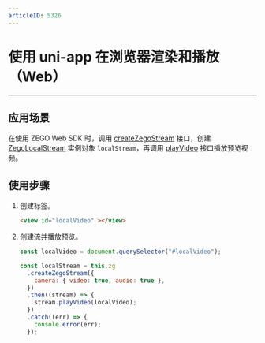 ```yaml
---
articleID: 5326
---
```

# 使用 uni-app 在浏览器渲染和播放（Web）

---

## 应用场景

在使用 ZEGO Web SDK 时，调用 [createZegoStream](https://doc-zh.zego.im/article/api?doc=Express_Video_SDK_API~javascript_web~class~ZegoExpressEngine#create-zego-stream) 接口，创建 [ZegoLocalStream](https://doc-zh.zego.im/article/api?doc=Express_Video_SDK_API~javascript_web~class~ZegoLocalStream) 实例对象 `localStream`，再调用 [playVideo](https://doc-zh.zego.im/article/api?doc=Express_Video_SDK_API~javascript_web~class~ZegoLocalStream#play-video) 接口播放预览视频。   



## 使用步骤

1. 创建标签。

    ```html
    <view id="localVideo" ></view>
    ```

2. 创建流并播放预览。

    ```javascript
    const localVideo = document.querySelector("#localVideo");

    const localStream = this.zg
      .createZegoStream({
        camera: { video: true, audio: true },
      })
      .then((stream) => {
        stream.playVideo(localVideo);
      })
      .catch((err) => {
        console.error(err);
      });
    ```
